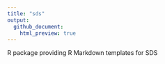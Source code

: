 ```yaml
---
title: "sds"
output:
  github_document:
    html_preview: true
---
```


R package providing R Markdown templates for SDS
